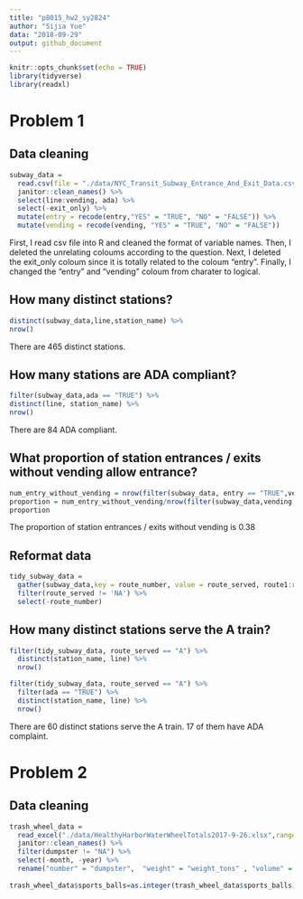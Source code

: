 ```yaml
---
title: "p8015_hw2_sy2824"
author: "Sijia Yue"
data: "2018-09-29"
output: github_document
---
```


```r
knitr::opts_chunk$set(echo = TRUE)
library(tidyverse)
library(readxl)
```

# Problem 1

## Data cleaning
```r
subway_data = 
  read.csv(file = "./data/NYC_Transit_Subway_Entrance_And_Exit_Data.csv") %>%
  janitor::clean_names() %>%
  select(line:vending, ada) %>%
  select(-exit_only) %>%
  mutate(entry = recode(entry,"YES" = "TRUE", "NO" = "FALSE")) %>%
  mutate(vending = recode(vending, "YES" = "TRUE", "NO" = "FALSE")) 
```

First, I read csv file into R and cleaned the format of variable names. Then, I deleted the unrelating coloums according to the question. Next, I deleted the exit_only coloum since it is totally related to the coloum "entry". Finally, I changed the "entry" and "vending" coloum from charater to logical.

## How many distinct stations?
```r
distinct(subway_data,line,station_name) %>%
nrow()
```
There are 465 distinct stations.


## How many stations are ADA compliant?
```r
filter(subway_data,ada == "TRUE") %>%
distinct(line, station_name) %>%  
nrow()
```
There are 84 ADA compliant.


## What proportion of station entrances / exits without vending allow entrance?
```r
num_entry_without_vending = nrow(filter(subway_data, entry == "TRUE",vending == "FALSE")) 
proportion = num_entry_without_vending/nrow(filter(subway_data,vending == "FALSE"))
proportion
```
The proportion of station entrances / exits without vending is 0.38


## Reformat data
```r
tidy_subway_data =
  gather(subway_data,key = route_number, value = route_served, route1:route11) %>%
  filter(route_served != 'NA') %>% 
  select(-route_number)
```

## How many distinct stations serve the A train? 

```r


filter(tidy_subway_data, route_served == "A") %>%
  distinct(station_name, line) %>%
  nrow()

filter(tidy_subway_data, route_served == "A") %>%
  filter(ada == "TRUE") %>%
  distinct(station_name, line) %>%
  nrow()
```
There are 60 distinct stations serve the A train. 17 of them have ADA complaint.

# Problem 2

## Data cleaning
```r
trash_wheel_data = 
  read_excel("./data/HealthyHarborWaterWheelTotals2017-9-26.xlsx",range = 'A2:N256') %>% 
  janitor::clean_names() %>%
  filter(dumpster != "NA") %>% 
  select(-month, -year) %>% 
  rename("number" = "dumpster",  "weight" = "weight_tons" , "volume" = "volume_cubic_yards")  
  
trash_wheel_data$sports_balls=as.integer(trash_wheel_data$sports_balls)
  
 
  
  



```


